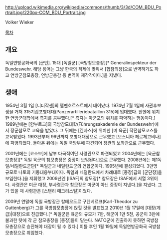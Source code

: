 http://upload.wikimedia.org/wikipedia/commons/thumb/3/3d/COM_BDU_Portrait.jpg/220px-COM_BDU_Portrait.jpg

Volker Wieker

[[목차]]
== 개요 ==
독일연방공화국의 [군인]. 15대 [독일군] [국방참모총장][* Generalinspekteur der Bundeswehr. 해당 용어는 그냥 한국의 직제에 맞춰서 [합참의장]으로 번역하기도 하고 연방군참모총장, 연방군총감 등 번역이 제각각이다.]을 지냈다.
== 생애 ==
1954년 3월 1일 [니더작센]의 델멘호르스트에서 태어났다. 1974년 7월 1일에 사관후보생을 거쳐 315기갑포병대대(Panzerartilleriebataillon 315)에 입대했다. 뮌헨에 위치한 연방군대학에서 측지를 공부했다.[* 측지는 아군포의 위치를 파악하는 행동이다.] 1989년에는 [함부르크]의 국방참모대학(Führungsakademie der Bundeswehr)에서 장군참모로 교육을 받았다. 그 뒤에는 [캔자스]에 위치한 [미 육군] 작전참모코스를 교육받았다. 1993년부터 96년까지 포병대대장으로 근무했고 [보스니아 헤르체고비나]에 파병되었다. 돌아온 뒤에는 독일 국방부에 파견되어 장관의 보좌관으로 근무했다.

2001년에는 [코소보]에 남부 다국적여단 사령관으로 파견되었고 2004년에는 [육군참모총장][* 독일 육군의 참모총장은 중장이 보임된다.]으로 근무했다. 2008년에는 제1독일/네덜란드군단[* 독일군과 네덜란드군의 연합군이다. 1995년에 결성되었다. 3만명 규모로 나토의 기동대응부대이다. 독일과 네덜란드에서 차례대로 [중장]급의 [군단장]을 보임한다.]을 지휘했고 2009년엔 [ISAF]의 참모장[* 참모장은 ISAF에서 서열 3위이다. 사령관은 미군 대장, 부사령관과 참모장은 미군이 아닌 중장이 지낸다.]을 지냈다. 그가 있을 때 사령관은 [스탠리 매크리스털]이었다.

2009년 연말에 독일 국방장관 칼테오도르 구텐베르크(Karl-Theodor zu Guttenberg)가 그를 국방참모총장에 앉힐 것을 발표했고 2010년 1월 17일에 [대장(계급)|대장]으로 진급했다.[* 독일군은 육군의 규모가 7만, 해군이 1만 5천, 공군이 3만에 불과한 탓에 각 군 참모총장을 [중장]들이 맡는다. NATO군에 진출하지 못하면 국방참모총장으로 승진해야 대장이 될 수 있다.] 이틀 후인 1월 19일에 독일연방공화국 국방참모총장으로 취임했다.
